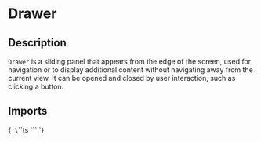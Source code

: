 
<Meta title="Components/Drawer" of={DrawerStories} />

# Drawer

## Description

`Drawer` is a sliding panel that appears from the edge of the screen, used for navigation or to display additional content without navigating away from the current view. It can be opened and closed by user interaction, such as clicking a button.

## Imports

<Markdown>{`
\`\`\`ts
\`\`\`
`}</Markdown>

<Primary />

<ArgTypes of={Drawer}/>

